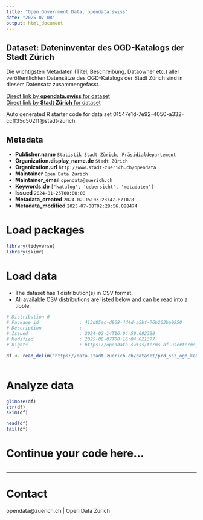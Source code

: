 ```yaml
---
title: "Open Government Data, opendata.swiss"
date: "2025-07-08"
output: html_document
---
```


## Dataset: Dateninventar des OGD-Katalogs der Stadt Zürich

Die wichtigsten Metadaten (Titel, Beschreibung, Dataowner etc.) aller veröffentlichten Datensätze des OGD-Katalogs der Stadt Zürich sind in diesem Datensatz zusammengefasst.

[Direct link by **opendata.swiss** for dataset](https://opendata.swiss/de/dataset/dateninventar-des-ogd-katalogs-der-stadt-zurich)<br>
[Direct link by **Stadt Zürich** for dataset](https://data.stadt-zuerich.ch/dataset/prd_ssz_ogd_katalog_inventar)

Auto generated R starter code for data set 01547e1d-7e92-4050-a332-ccff35d5021f@stadt-zurich.

## Metadata

- **Publisher.name** `Statistik Stadt Zürich, Präsidialdepartement`
- **Organization.display_name.de** `Stadt Zürich`
- **Organization.url** `http://www.stadt-zuerich.ch/opendata`
- **Maintainer** `Open Data Zürich`
- **Maintainer_email** `opendata@zuerich.ch`
- **Keywords.de** `['katalog', 'uebersicht', 'metadaten']`
- **Issued** `2024-01-25T00:00:00`
- **Metadata_created** `2024-02-15T03:23:47.871078`
- **Metadata_modified** `2025-07-08T02:28:56.088474`


# Load packages

```r

library(tidyverse)
library(skimr)

```

# Load data

-   The dataset has 1 distribution(s) in CSV format.
-   All available CSV distributions are listed below and can be read into a tibble.

```r

# Distribution 0
# Package_id               : 413d85ac-d968-4d4d-a5bf-76b263ba0950
# Description              : 
# Issued                   : 2024-02-14T16:04:50.692320
# Modified                 : 2025-08-07T00:16:04.021377
# Rights                   : https://opendata.swiss/terms-of-use#terms_open

df <- read_delim('https://data.stadt-zuerich.ch/dataset/prd_ssz_ogd_katalog_inventar/download/ogd_katalog_inventar.csv')



```

# Analyze data

```r

glimpse(df)
str(df)
skim(df)

head(df)
tail(df)

```

# Continue your code here...

```r

```

------------------------------------------------------------------------

# Contact

opendata@zuerich.ch | Open Data Zürich
